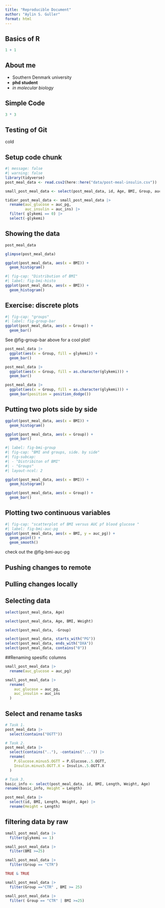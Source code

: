 ```yaml
---
title: "Reproducible Document"
author: "Aylin S. Guller"
format: html
---
```


## Basics of R

```r
1 + 1
```

## About me 

- Southern Denmark university 
- **phd student**
- *in molecular biology*

## Simple Code

```r
3 * 3
```

## Testing of Git

cold 

## Setup code chunk 

```r
#| message: false
#| warning: false
library(tidyverse)
post_meal_data <- read.csv2(here::here("data/post-meal-insulin.csv"))

small_post_meal_data <- select(post_meal_data, id, Age, BMI, Group, auc_pg, auc_ins, glykemi)

tidier_post_meal_data <- small_post_meal_data |>
  rename(auc_glucose = auc_pg, 
         auc_insulin = auc_ins) |>
  filter( glykemi == 0) |>
  select(-glykemi)
```
## Showing the data

```r
post_meal_data
```

```r
glimpse(post_meal_data)
```

```r
ggplot(post_meal_data, aes(x = BMI)) +
  geom_histogram()
```
```r
#| fig-cap: "Distribution of BMI"
#| label: fig-bmi-histo
ggplot(post_meal_data, aes(x = BMI)) +
  geom_histogram()
```

## Exercise: discrete plots

```r
#| fig-cap: "groups"
#| label: fig-group-bar
ggplot(post_meal_data, aes(x = Group)) +
  geom_bar()
```

See @fig-group-bar above for a cool plot!

```r
post_meal_data |>
  ggplot(aes(x = Group, fill = glykemi)) +
  geom_bar()
```

```r
post_meal_data |>
  ggplot(aes(x = Group, fill = as.character(glykemi))) +
  geom_bar()
```

```r
post_meal_data |>
  ggplot(aes(x = Group, fill = as.character(glykemi))) +
  geom_bar(position = position_dodge())
```
## Putting two plots side by side 

```r
ggplot(post_meal_data, aes(x = BMI)) +
  geom_histogram()
```

```r
ggplot(post_meal_data, aes(x = Group)) +
  geom_bar()
```

```r
#| label: fig-bmi-group
#| fig-cap: "BMI and groups, side. by side"
#| fig-subcap:
#| - "Distribiton of BMI"
#| - "Groups"
#| layout-ncol: 2

ggplot(post_meal_data, aes(x = BMI)) +
  geom_histogram()

ggplot(post_meal_data, aes(x = Group)) +
  geom_bar()
```


## Plotting two continuous variables 

```r
#| fig-cap: "scatterplot of BMI versus AUC pf blood glucose "
#| label: fig-bmi-auc-pg
ggplot(post_meal_data, aes(x = BMI, y = auc_pg)) +
  geom_point() +
  geom_smooth()
```
check out the @fig-bmi-auc-pg

## Pushing changes to remote 


## Pulling changes locally 

## Selecting data
```r
select(post_meal_data, Age)

select(post_meal_data, Age, BMI, Weight)

select(post_meal_data, -Group)

select(post_meal_data, starts_with("PG"))
select(post_meal_data, ends_with("DXA"))
select(post_meal_data, contains("0"))
```

##Renaming spesific columns
```r
small_post_meal_data |>
  rename(auc_glucose = auc_pg)

small_post_meal_data |>
  rename(
    auc_glucose = auc_pg,
    auc_insulin = auc_ins
  )
```

## Select and rename tasks

```r
# Task 1.
post_meal_data |>
  select(contains("OGTT"))

# Task 2.
post_meal_data |>
  select(contains(".."), -contains("...")) |>
  rename(
    P.Glucose.minus5.OGTT = P.Glucose..5.OGTT,
    Insulin.minus5.OGTT.X = Insulin..5.OGTT.X
  )

# Task 3.
basic_info <- select(post_meal_data, id, BMI, Length, Weight, Age)
rename(basic_info, Height = Length)

post_meal_data |>
  select(id, BMI, Length, Weight, Age) |>
  rename(Height = Length)

```


## filtering data by raw
```r
small_post_meal_data |>
  filter(glykemi == 1)

small_post_meal_data |>
  filter(BMI >=25)

small_post_meal_data |>
  filter(Group == "CTR")

```
```r
TRUE & TRUE 
```

```r
small_post_meal_data |>
  filter(Group =="CTR" , BMI >= 25)

small_post_meal_data |>
  filter( Group == "CTR" | BMI >=25)
```

